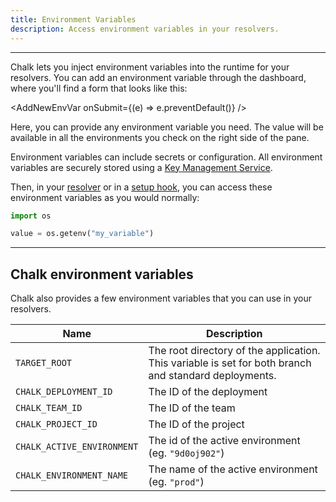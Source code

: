 ```yaml
---
title: Environment Variables
description: Access environment variables in your resolvers.
---
```



---

Chalk lets you inject environment variables into the
runtime for your resolvers.
You can add an environment variable through the dashboard,
where you'll find a form that looks like this:

<AddNewEnvVar onSubmit={(e) => e.preventDefault()} />

Here, you can provide any environment variable you need.
The value will be available in all the environments you
check on the right side of the pane.

Environment variables can include secrets or configuration.
All environment variables are securely stored using a
[Key Management Service](https://en.wikipedia.org/wiki/Key_management).

Then, in your [resolver](/docs/resolver-overview)
or in a [setup hook](/docs/generic),
you can access these environment variables as you would
normally:

```py
import os

value = os.getenv("my_variable")
```

---

## Chalk environment variables

Chalk also provides a few environment variables that you
can use in your resolvers.

| Name                       | Description                                                                                           |
| -------------------------- | ----------------------------------------------------------------------------------------------------- |
| `TARGET_ROOT`              | The root directory of the application. This variable is set for both branch and standard deployments. |
| `CHALK_DEPLOYMENT_ID`      | The ID of the deployment                                                                              |
| `CHALK_TEAM_ID`            | The ID of the team                                                                                    |
| `CHALK_PROJECT_ID`         | The ID of the project                                                                                 |
| `CHALK_ACTIVE_ENVIRONMENT` | The id of the active environment (eg. `"9d0oj902"`)                                                   |
| `CHALK_ENVIRONMENT_NAME`   | The name of the active environment (eg. `"prod"`)                                                     |
